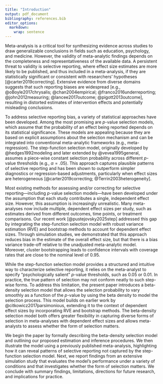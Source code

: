 ```yaml
---
title: "Introduction"
output: pdf_document
bibliography: references.bib
editor_options: 
  markdown: 
    wrap: sentence
---
```


Meta-analysis is a critical tool for synthesizing evidence across studies to draw generalizable conclusions in fields such as education, psychology, and medicine. However, the validity of meta-analytic findings depends on the completeness and representativeness of the available data. A persistent threat to validity is selective reporting, where effect size estimates are more likely to be published, and thus included in a meta-analysis, if they are statistically significant or consistent with researchers' hypotheses [@carter2019correcting]. Extensive evidence from diverse domains suggests that such reporting biases are widespread [e.g., @oBoyle2017chrysalis; @chan2004empirical; @franco2016underreporting; @john2012measuring; @lancee2017outcome; @pigott2013outcome], resulting in distorted estimates of intervention effects and potentially misleading conclusions.

To address selective reporting bias, a variety of statistical approaches have been developed.<!-- Cite examples/papers? --> Among the most promising are $p$-value selection models, which assume that the probability of an effect being reported depends on its statistical significance. These models are appealing because they are based on explicit assumptions about the selection mechanism and can be integrated into conventional meta-analytic frameworks (e.g., meta-regression). The step-function selection model, originally developed by @hedges1992modeling and later extended by @vevea1995general, assumes a piece-wise constant selection probability across different $p$-value thresholds (e.g., $\alpha = .05$). This approach captures plausible patterns of selective reporting and has been shown to outperform simpler diagnostics or regression-based adjustments, particularly when effect sizes are heterogeneous [@carter2019correcting; @Terrin2003heterogeneity].

Most existing methods for assessing and/or correcting for selective reporting---including $p$-value selection models---have been developed under the assumption that each study contributes a single, independent effect size. However, this assumption is increasingly unrealistic. Many meta-analyses now include multiple, dependent effect sizes per study, such as estimates derived from different outcomes, time points, or treatment comparisons. Our recent work [@pustejovsky2025step] addressed this gap by integrating the step-function selection model with robust variance estimation (RVE) and bootstrap methods to account for dependent effect sizes. Through simulation studies, we demonstrated that this approach reduces bias in the estimate of the overall effect size, but that there is a bias variance trade-off relative to the unadjusted meta-analytic model. Moreover, cluster bootstrapping leads to confidence intervals with coverage rates that are close to the nominal level of 0.95.

While the step-function selection model provides a structured and intuitive way to characterize selective reporting, it relies on the meta-analyst to specify "psychologically salient" $p$-value thresholds, such as 0.05 or 0.01. In practice, the true pattern of selection may not conform neatly to such step-wise forms. To address this limitation, the present paper introduces a beta-density selection model that allows the selection probability to vary smoothly as a function of the $p$-value by using the beta density to model the selection process. This model builds on earlier work by @citkowicz2017parsimonious, extending it to the context of dependent effect sizes by incorporating RVE and bootstrap methods. The beta-density selection model both offers greater flexibility in capturing diverse forms of selection in meta-analyses with dependent effect sizes and allows meta-analysts to assess whether the form of selection matters.


We begin the paper by formally describing the beta-density selection model and outlining our proposed estimation and inference procedures. We then illustrate the model using a previously published meta-analysis, highlighting how it can reveal patterns of selective reporting not captured by the step-function selection model. Next, we report findings from an extensive simulation study that evaluates the model’s performance under a variety of conditions and that investigates whether the form of selection matters. We conclude with summary findings, limitations, directions for future research, and implications for practice.